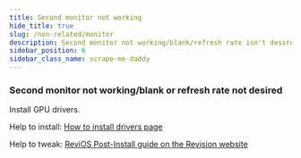```yaml
---
title: Second monitor not working
hide_title: true
slug: /non-related/monitor
description: Second monitor not working/blank/refresh rate isn't desired
sidebar_position: 6
sidebar_class_name: scrape-me-daddy
---
```


### Second monitor not working/blank or refresh rate not desired 

Install GPU drivers.

Help to install: [How to install drivers page](/faq/drivers)

Help to tweak: [ReviOS Post-Install guide on the Revision website](/post-install)
